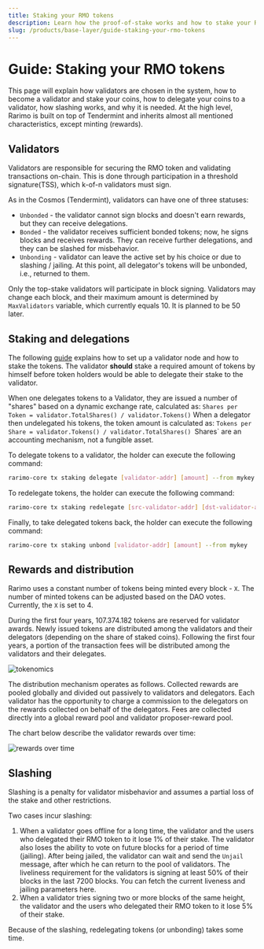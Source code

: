```yaml
---
title: Staking your RMO tokens
description: Learn how the proof-of-stake works and how to stake your RMO tokens
slug: /products/base-layer/guide-staking-your-rmo-tokens
---
```



# Guide: Staking your RMO tokens

This page will explain how validators are chosen in the system, how to become a validator and stake your coins, how to delegate your coins to a validator, how slashing works, and why it is needed.
At the high level, Rarimo is built on top of Tendermint and inherits almost all mentioned characteristics, except minting (rewards).

## Validators

Validators are responsible for securing the RMO token and validating transactions on-chain. This is done through participation in a threshold signature(TSS), which k-of-n validators must sign.

As in the Cosmos (Tendermint), validators can have one of three statuses:

- `Unbonded` - the validator cannot sign blocks and doesn't earn rewards, but they can receive delegations.
- `Bonded` - the validator receives sufficient bonded tokens; now, he signs blocks and receives rewards.
  They can receive further delegations, and they can be slashed for misbehavior.
- `Unbonding` - validator can leave the active set by his choice or due to slashing / jailing.
  At this point, all delegator's tokens will be unbonded, i.e., returned to them.

Only the top-stake validators will participate in block signing.
Validators may change each block, and their maximum amount is determined by `MaxValidators` variable, which currently equals 10.
It is planned to be 50 later.

## Staking and delegations

The following [guide](/products/base-layer/guide-becoming-a-rarimo-validator) explains how to set up a validator node and how to stake the tokens.
The validator **should** stake a required amount of tokens by himself before token holders would be able to delegate their stake to the validator.

When one delegates tokens to a Validator, they are issued a number of "shares" based on a dynamic exchange rate, calculated as:
`Shares per Token = validator.TotalShares() / validator.Tokens()`
When a delegator then undelegated his tokens, the token amount is calculated as:
`Tokens per Share = validator.Tokens() / validator.TotalShares()
`Shares` are an accounting mechanism, not a fungible asset.

To delegate tokens to a validator, the holder can execute the following command:

```bash
rarimo-core tx staking delegate [validator-addr] [amount] --from mykey
```

To redelegate tokens, the holder can execute the following command:

```bash
rarimo-core tx staking redelegate [src-validator-addr] [dst-validator-addr] [amount] --from mykey
```

Finally, to take delegated tokens back, the holder can execute the following command:

```bash
rarimo-core tx staking unbond [validator-addr] [amount] --from mykey
```

## Rewards and distribution

Rarimo uses a constant number of tokens being minted every block - `X`.
The number of minted tokens can be adjusted based on the DAO votes.
Currently, the `X` is set to 4.

During the first four years, 107.374.182 tokens are reserved for validator awards.
Newly issued tokens are distributed among the validators and their delegators (depending on the share of staked coins).
Following the first four years, a portion of the transaction fees will be distributed among the validators and their delegates.

<p><Image img={require('/img/tokenomics.png')} alt="tokenomics" /></p>

The distribution mechanism operates as follows.
Collected rewards are pooled globally and divided out passively to validators and delegators.
Each validator has the opportunity to charge a commission to the delegators on the rewards collected on behalf of the delegators.
Fees are collected directly into a global reward pool and validator proposer-reward pool.

The chart below describe the validator rewards over time:

<p><Image img={require('/img/validator-rewards-time.png')} alt="rewards over time" /></p>

## Slashing

Slashing is a penalty for validator misbehavior and assumes a partial loss of the stake and other restrictions.

Two cases incur slashing:

1. When a validator goes offline for a long time, the validator and the users who delegated their RMO token to it lose 1% of their stake. The validator also loses the ability to vote on future blocks for a period of time (jailing). After being jailed, the validator can wait and send the `Unjail` message, after which he can return to the pool of validators. The liveliness requirement for the validators is signing at least 50% of their blocks in the last 7200 blocks. You can fetch the current liveness and jailing parameters <OutLink href="https://rpc-api.mainnet.rarimo.com/cosmos/slashing/v1beta1/params">here</OutLink>.
1. When a validator tries signing two or more blocks of the same height, the validator and the users who delegated their RMO token to it lose 5% of their stake.

Because of the slashing, redelegating tokens (or unbonding) takes some time.
